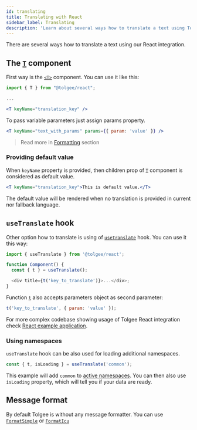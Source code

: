 ```yaml
---
id: translating
title: Translating with React
sidebar_label: Translating
description: 'Learn about several ways how to translate a text using Tolgee React integration: T-component or useTranslate hook.'
---
```


There are several ways how to translate a text using our React integration.

## The [`T`](./api#t-component) component

First way is the [`<T>`](./api#t-component) component. You can use it like this:

```jsx
import { T } from "@tolgee/react";

...

<T keyName="translation_key" />
```

To pass variable parameters just assign params property.

```jsx
<T keyName="text_with_params" params={{ param: 'value' }} />
```

> Read more in [Formatting](/docs/sdk/formatting) section

### Providing default value

When `keyName` property is provided, then children prop of [`T`](./api#t-component) component is considered as default value.

```jsx
<T keyName="translation_key">This is default value.</T>
```

The default value will be rendered when no translation is provided in current nor fallback language.

## `useTranslate` hook

Other option how to translate is using of [`useTranslate`](./api#hook-usetranslate) hook. You can use it this way:

```js
import { useTranslate } from '@tolgee/react';

function Component() {
  const { t } = useTranslate();

  <div title={t('key_to_translate')}>...</div>;
}
```

Function [`t`](./api#function-t) also accepts parameters object as second parameter:

```js
t('key_to_translate', { param: 'value' });
```

For more complex codebase showing usage of Tolgee React integration check [React example application](https://github.com/tolgee/react-sampleapp).

### Using namespaces

`useTranslate` hook can be also used for loading additional namespaces.

```ts
const { t, isLoading } = useTranslate('common');
```

This example will add `common` to [active namespaces](/docs/sdk/api/core_package/tolgee#addactivens). You can then also use `isLoading` property, which will tell you if your data are ready.

## Message format

By default Tolgee is without any message formatter. You can use [`FormatSimple`](/docs/sdk/api/core_package/format-simple) or [`FormatIcu`](/docs/icu-message-format)
